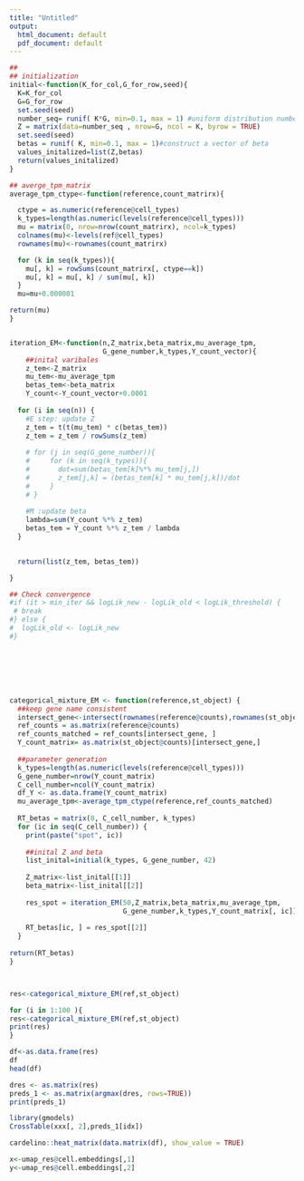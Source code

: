```yaml
---
title: "Untitled"
output:
  html_document: default
  pdf_document: default
---
```


```r
##
## initialization
initial<-function(K_for_col,G_for_row,seed){
  K=K_for_col
  G=G_for_row
  set.seed(seed)
  number_seq= runif( K*G, min=0.1, max = 1) #uniform distribution numbers for matrix
  Z = matrix(data=number_seq , nrow=G, ncol = K, byrow = TRUE)
  set.seed(seed)
  betas = runif( K, min=0.1, max = 1)#construct a vector of beta
  values_initalized=list(Z,betas)
  return(values_initalized)
}

## averge_tpm_matrix
average_tpm_ctype<-function(reference,count_matrirx){

  ctype = as.numeric(reference@cell_types)
  k_types=length(as.numeric(levels(reference@cell_types)))
  mu = matrix(0, nrow=nrow(count_matrirx), ncol=k_types)
  colnames(mu)<-levels(ref@cell_types)
  rownames(mu)<-rownames(count_matrirx)

  for (k in seq(k_types)){
    mu[, k] = rowSums(count_matrirx[, ctype==k])
    mu[, k] = mu[, k] / sum(mu[, k])
  }
  mu=mu+0.000001

return(mu)
}


iteration_EM<-function(n,Z_matrix,beta_matrix,mu_average_tpm,
                       G_gene_number,k_types,Y_count_vector){
    ##inital varibales
    z_tem<-Z_matrix
    mu_tem<-mu_average_tpm
    betas_tem<-beta_matrix
    Y_count<-Y_count_vector+0.0001
  
  for (i in seq(n)) {
    #E step: update Z
    z_tem = t(t(mu_tem) * c(betas_tem))
    z_tem = z_tem / rowSums(z_tem)
    
    # for (j in seq(G_gene_number)){
    #     for (k in seq(k_types)){
    #       dot=sum(betas_tem[k]%*% mu_tem[j,])
    #       z_tem[j,k] = (betas_tem[k] * mu_tem[j,k])/dot
    #     }
    # }
    
    #M :update beta
    lambda=sum(Y_count %*% z_tem)
    betas_tem = Y_count %*% z_tem / lambda
  }
           

  return(list(z_tem, betas_tem))

}

## Check convergence
#if (it > min_iter && logLik_new - logLik_old < logLik_threshold) {
 # break
#} else {
#  logLik_old <- logLik_new
#}







categorical_mixture_EM <- function(reference,st_object) {
  ##keep gene name consistent
  intersect_gene<-intersect(rownames(reference@counts),rownames(st_object@counts))
  ref_counts = as.matrix(reference@counts)
  ref_counts_matched = ref_counts[intersect_gene, ]
  Y_count_matrix= as.matrix(st_object@counts)[intersect_gene,]
  
  ##parameter generation
  k_types=length(as.numeric(levels(reference@cell_types)))
  G_gene_number=nrow(Y_count_matrix)
  C_cell_number=ncol(Y_count_matrix)
  df_Y <- as.data.frame(Y_count_matrix)
  mu_average_tpm<-average_tpm_ctype(reference,ref_counts_matched)
  
  RT_betas = matrix(0, C_cell_number, k_types)
  for (ic in seq(C_cell_number)) {
    print(paste("spot", ic))
    
    ##inital Z and beta
    list_inital=initial(k_types, G_gene_number, 42)
    
    Z_matrix<-list_inital[[1]]
    beta_matrix<-list_inital[[2]]
    
    res_spot = iteration_EM(50,Z_matrix,beta_matrix,mu_average_tpm,
                            G_gene_number,k_types,Y_count_matrix[, ic])
    
    RT_betas[ic, ] = res_spot[[2]]
  }
  
return(RT_betas)
}




```

```r
res<-categorical_mixture_EM(ref,st_object)
```


```r
for (i in 1:100 ){
res<-categorical_mixture_EM(ref,st_object)
print(res)
}
```

```r
df<-as.data.frame(res)
df
head(df)
```

```r
dres <- as.matrix(res)
preds_1 <- as.matrix(argmax(dres, rows=TRUE))
print(preds_1)
```

```r
library(gmodels)
CrossTable(xxx[, 2],preds_1[idx])
```

```r
cardelino::heat_matrix(data.matrix(df), show_value = TRUE)
```
```r
x<-umap_res@cell.embeddings[,1]
y<-umap_res@cell.embeddings[,2]
```

